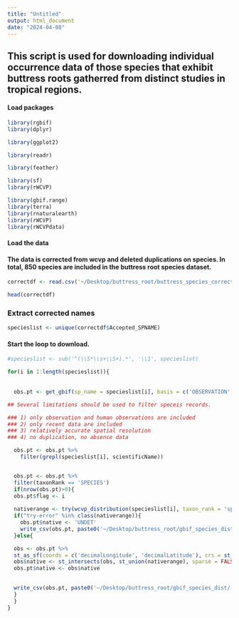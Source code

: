 ```yaml
---
title: "Untitled"
output: html_document
date: "2024-04-08"
---
```


## This script is used for downloading individual occurrence data of those species that exhibit buttress roots gatherred from distinct studies in tropical regions. 


#### Load packages

```r
library(rgbif)
library(dplyr)

library(ggplot2)

library(readr)

library(feather)

library(sf)
library(rWCVP)

library(gbif.range)
library(terra)
library(rnaturalearth)
library(rWCVP)
library(rWCVPdata)


```




#### Load the data

#### The data is corrected from wcvp and deleted duplications on species. In total, 850 species are included in the buttress root species dataset. 

```r

correctdf <- read.csv('~/Desktop/buttress_root/buttress_species_correctnames.csv')

head(correctdf)

```

### Extract corrected names

```r

specieslist <- unique(correctdf$Accepted_SPNAME)


```


#### Start the loop to download.


```r
#specieslist <- sub('^(\\S*\\s+\\S+).*', '\\1', specieslist)

for(i in 1:length(specieslist)){
  
  
  obs.pt <- get_gbif(sp_name = specieslist[i], basis = c('OBSERVATION', 'HUMAN_OBSERVATION'), time_period = c(1990,3000), duplicates = F, identic_xy = TRUE, absences = FALSE, grain = 990 )

## Several limitations should be used to filter speceis records. 

### 1) only observation and human observations are included
### 2) only recent data are included
### 3) relatively accurate spatial resolution
### 4) no duplication, no absence data

  obs.pt <- obs.pt %>%
    filter(grepl(specieslist[i], scientificName))


  obs.pt <- obs.pt %>%
  filter(taxonRank == 'SPECIES')
  if(nrow(obs.pt)>0){
  obs.pt$flag <- i
  
  nativerange <- try(wcvp_distribution(specieslist[i], taxon_rank = 'species', introduced = FALSE, extinct = FALSE, location_doubtful = FALSE), silent = TRUE)
  if("try-error" %in% class(nativerange)){
    obs.pt$native <- 'UNDET'
    write_csv(obs.pt, paste0('~/Desktop/buttress_root/gbif_species_dist/', i, '_observations_20240528.csv'))
  }else{

  obs <- obs.pt %>%
  st_as_sf(coords = c('decimalLongitude', 'decimalLatitude'), crs = st_crs(4326))
  obs$native <- st_intersects(obs, st_union(nativerange), sparse = FALSE)[,1]
  obs.pt$native <- obs$native

  
  write_csv(obs.pt, paste0('~/Desktop/buttress_root/gbif_species_dist/', i, '_observations_20240725.csv'))
  }
  }
}


```


```r
```


